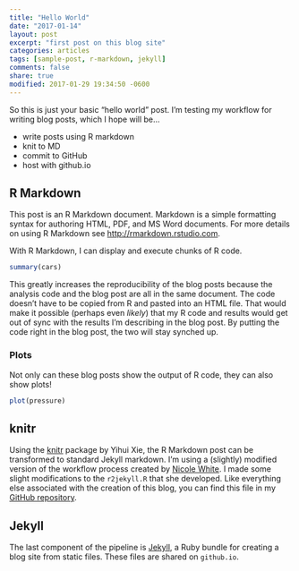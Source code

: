 ```yaml
---
title: "Hello World"
date: "2017-01-14"
layout: post
excerpt: "first post on this blog site"
categories: articles
tags: [sample-post, r-markdown, jekyll]
comments: false
share: true
modified: 2017-01-29 19:34:50 -0600
---
```


So this is just your basic "hello world" post.  I'm testing my workflow for writing blog posts, which I hope will be...

* write posts using R markdown
* knit to MD
* commit to GitHub
* host with github.io

## R Markdown

This post is an R Markdown document. Markdown is a simple formatting syntax for authoring HTML, PDF, and MS Word documents.
For more details on using R Markdown see <http://rmarkdown.rstudio.com>.

With R Markdown, I can display and execute chunks of R code.

```r
summary(cars)
```

This greatly increases the reproducibility of the blog posts because the analysis code and the blog post are all in the same document.
The code doesn't have to be copied from R and pasted into an HTML file.  That would make it possible (perhaps even *likely*) that my
R code and results would get out of sync with the results I'm describing in the blog post.  By putting the code right in the blog post,
the two will stay synched up.

### Plots

Not only can these blog posts show the output of R code, they can also show plots!

```r
plot(pressure)
```

## knitr

Using the [knitr](https://yihui.name/knitr/) package by Yihui Xie, the R Markdown post can be transformed to standard Jekyll markdown.
I'm using a (slightly) modified version of the workflow process created by [Nicole White](https://nicolewhite.github.io/2015/02/07/r-blogging-with-rmarkdown-knitr-jekyll.html).
I made some slight modifications to the `r2jekyll.R` that she developed.  Like everything else associated with the creation of this blog,
you can find this file in my [GitHub repository](https://github.com/AnalyticJeremy/blog).

## Jekyll
The last component of the pipeline is [Jekyll](https://jekyllrb.com/), a Ruby bundle for creating a blog site from static files.  These
files are shared on `github.io`.